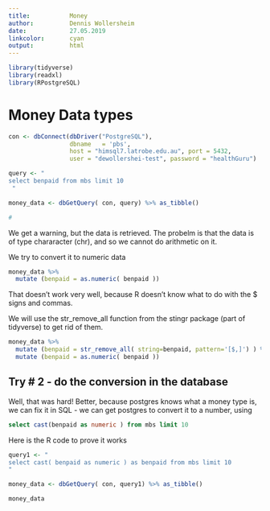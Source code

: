 ```yaml
---
title:           Money
author:          Dennis Wollersheim
date:            27.05.2019
linkcolor:       cyan
output:          html
---
```

```r
library(tidyverse)
library(readxl)
library(RPostgreSQL)

```

# Money Data types

```r

con <- dbConnect(dbDriver("PostgreSQL"),
                 dbname   = 'pbs',
                 host = "himsql7.latrobe.edu.au", port = 5432,
                 user = "dewollershei-test", password = "healthGuru")

query <- "
select benpaid from mbs limit 10
 "

money_data <- dbGetQuery( con, query) %>% as_tibble()

#

```
We get a warning, but the data is retrieved.  The probelm is that the data is of type chararacter (chr), and so we cannot do arithmetic on it.

We try to convert it to numeric data

```r

money_data %>%
  mutate (benpaid = as.numeric( benpaid ))

```

That doesn't work very well, because R doesn't know what to do with the $ signs and commas.

We will use the str_remove_all function from the stingr package (part of tidyverse) to get rid of them.



```r

money_data %>%
  mutate (benpaid = str_remove_all( string=benpaid, pattern='[$,]') ) %>%
  mutate (benpaid = as.numeric( benpaid ))

```

## Try # 2 - do the conversion in the database

Well, that was hard!  Better, because postgres knows what a money type is, we can fix it in SQL - we can get postgres to convert it to a number, using

```sql

select cast(benpaid as numeric ) from mbs limit 10

```

Here is the R code to prove it works


```r

query1 <- "
select cast( benpaid as numeric ) as benpaid from mbs limit 10
"

money_data <- dbGetQuery( con, query1) %>% as_tibble()

money_data


```



